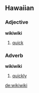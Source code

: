 ==Hawaiian==
===Adjective===
'''wikiwiki'''

# [[quick]]

===Adverb===
'''wikiwiki'''

# [[quickly]]

[[de:wikiwiki]]